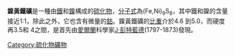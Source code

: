 {{Infobox mineral
| name        = 鎳黃鐵礦
| category    = 硫化物
| boxwidth    = 
| image       = PentlanditeUSGOV.jpg
| caption     = 
| formula     = (Fe,Ni)<sub>9</sub>S<sub>8</sub>
| color       = 黃色偏古銅色
| habit       = 
| system      = [[等軸晶系|等軸晶系]]
| cleavage    = 
| fracture    = 貝殼狀
| mohs        = 3.5 - 4
| luster      = 金屬光澤
| refractive  =不透明
| pleochroism = 
| streak      = 淡咖啡色到古銅色
| gravity     = 4.6 - 5.0
| melt        = 
| fusibility  = 1.5 - 2
| solubility  = 
| other       = 
}}
'''鎳黃鐵礦'''是一種由[[鐵|鐵]]和[[鎳|鎳]]構成的[[硫化物|硫化物]]，[[分子式|分子式]]為(Fe,Ni)<sub>9</sub>S<sub>8</sub>，其中鐵和鎳的含量接近1:1，除此之外，它也含有微量的[[鈷|鈷]]。鎳黃鐵礦的[[比重|比重]]介於4.6 到5.0，而硬度再3.5和 4之間，是首先由[[愛爾蘭|愛爾蘭]]科學家[[J·彭特藍德|J·彭特藍德]](1797-1873)發現。

[[Category:硫化物礦物|Category:硫化物礦物]]
{{礦物小作品}}